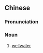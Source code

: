 ==Chinese==
{{zh-forms}}

===Pronunciation===
{{zh-pron
|m=jǐngshuǐ
|c=zeng2 seoi2
|h=pfs=chiáng-súi
|mn=chéⁿ-chúi/chíⁿ-chúi
|cat=n
}}

===Noun===
{{zh-noun}}

# [[wellwater]]

{{zh-cat|Water}}